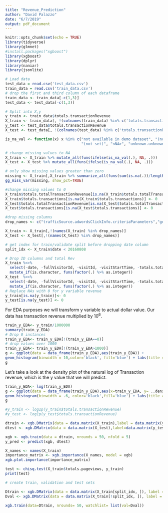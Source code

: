 ```yaml
---
title: "Revenue_Prediction"
author: "David Palazzo"
date: "6/7/2019"
output: pdf_document
---
```


```r
knitr::opts_chunk$set(echo = TRUE)
library(tidyverse)
library(glmnet)
#install.packages("xgboost")
library(xgboost)
library(dplyr) 
library(naniar)
library(jsonlite)
```

```r
# Load data
test_data = read.csv('test_data.csv')
train_data = read.csv('train_data.csv')
# drop the first and third column of each dataframe
train_data <- train_data[-c(1,3)]
test_data <- test_data[-c(1,3)]
```

```r
# Split into X,y
y_train <- train_data$totals.transactionRevenue
X_train <- train_data[, !(colnames(train_data) %in% c('totals.transactionRevenue'))]
y_test <- test_data$totals.transactionRevenue
X_test <- test_data[, !(colnames(test_data) %in% c('totals.transactionRevenue'))]
```

```r
is_na_val <- function(x) x %in% c("not available in demo dataset", "(not provided)",
                                  "(not set)", "<NA>", "unknown.unknown",  "(none)")

# change missing values to NA
X_train <- X_train %>% mutate_all(funs(ifelse(is_na_val(.), NA, .)))
X_test <- X_test %>% mutate_all(funs(ifelse(is_na_val(.), NA, .)))

# only show missing values greater than zero
missing <- X_train[,X_train %>% summarize_all(funs(sum(is.na(.))/length(.))) > 0.01]
gg_miss_var(missing, show_pct=TRUE)


```

```r
#change missing values to 0
X_train$totals.totalTransactionRevenue[is.na(X_train$totals.totalTransactionRevenue)] <- 0
X_train$totals.transactions[is.na(X_train$totals.transactions)] <- 0
X_test$totals.totalTransactionRevenue[is.na(X_test$totals.totalTransactionRevenue)] <- 0
X_test$totals.transactions[is.na(X_test$totals.transactions)] <- 0

#drop missing columns
drop_names <- c("trafficSource.adwordsClickInfo.criteriaParameters","geoNetwork.networkLocation","geoNetwork.longitude","geoNetwork.latitude","geoNetwork.cityId","device.screenResolution","device.screenColors","device.operatingSystemVersion", "device.mobileInputSelector","device.mobileDeviceModel","device.mobileDeviceMarketingName","device.mobileDeviceInfo","device.mobileDeviceBranding","device.language","device.flashVersion","device.browserVersion","device.browserSize")

X_train <- X_train[,!(names(X_train) %in% drop_names)]
X_test <- X_test[,!(names(X_test) %in% drop_names)]
```

```r
# get index for train/validate split before dropping date column
split_idx <- X_train$date < 20160808

```


```r
# Drop ID columns and total Rev
X_train %<>% 
  select(-date, -fullVisitorId, -visitId, -visitStartTime, -totals.totalTransactionRevenue, -totals.transactions) %>% 
  mutate_if(is.character, funs(factor(.) %>% as.integer))
X_test  %<>% 
  select(-date, -fullVisitorId, -visitId, -visitStartTime, -totals.totalTransactionRevenue,-totals.transactions) %>% 
  mutate_if(is.character, funs(factor(.) %>% as.integer))
# Replace NAs with 0 for y variable revenue
y_train[is.na(y_train)]<- 0
y_test[is.na(y_test)] <- 0
```


For EDA purposes we will transform y variable to actual dollar value. Our data has transaction revenue multiplied by $10^6$. 

```r
train_y_EDA<- y_train/1000000
summary(train_y_EDA)
# Drop 0 instances
train_y_EDA<- train_y_EDA[!(train_y_EDA==0)]
# drop values over 1000
train_y_EDA<- train_y_EDA[!(train_y_EDA>1000)]
g <- ggplot(data = data_frame(train_y_EDA),aes(train_y_EDA)) + 
geom_histogram(binwidth = 10,color='black', fill='blue') + labs(title = "Histogram of Transaction Revenue") + labs(x=" Transaction Revenue in Dollars") 
g
```

Let's take a look at the density plot of the natural log of Transaction revenue, which is the y value that we will predict.

```r
train_y_EDA<- log(train_y_EDA)
g <- ggplot(data = data_frame(train_y_EDA),aes(x=train_y_EDA, y= ..density..)) + 
geom_histogram(binwidth = .6, color='black',fill='blue') + labs(title = "Density of Log Transaction Revenue") + labs(x=" Log Transaction Revenue") 
g
```

```r
#y_train <- log1p(y_train$totals.transactionRevenue)
#y_test <- log1p(y_test$totals.transactionRevenue)

dtrain <- xgb.DMatrix(data = data.matrix(X_train),label = data.matrix(y_train) )
dtest <- xgb.DMatrix(data = data.matrix(X_test),label=data.matrix(y_test))
```

```r
xgb <- xgb.train(data = dtrain, nrounds = 50, nfold = 5)
y_pred <- predict(xgb, dtest)

```


```r
X_names <- names(X_train)
importance_matrix <- xgb.importance(X_names, model = xgb)
xgb.plot.importance(importance_matrix)
```

```r
test <- chisq.test(X_train$totals.pageviews, y_train)
print(test)

```


```r
# create train, validation and test sets

Dtrain <- xgb.DMatrix(data = data.matrix(X_train[split_idx, ]), label = data.matrix(y_train[split_idx, ]))
Dval <- xgb.DMatrix(data = data.matrix(X_train[!split_idx, ]), label = data.matrix(y_train[!split_idx, ]))

xgb.train(data=Dtrain, nrounds= 50, watchlist= list(val=Dval))

```
